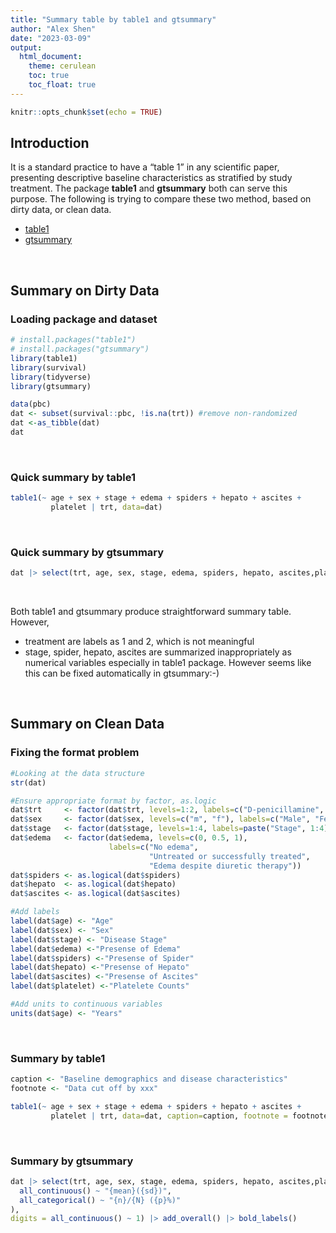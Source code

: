 ```yaml
---
title: "Summary table by table1 and gtsummary"
author: "Alex Shen"
date: "2023-03-09"
output: 
  html_document:
    theme: cerulean
    toc: true
    toc_float: true
---
```


```r
knitr::opts_chunk$set(echo = TRUE)
```

## Introduction

It is a standard practice to have a "table 1" in any scientific paper, presenting descriptive baseline characteristics as stratified by study treatment. The package **table1** and **gtsummary** both can serve this purpose. The following is trying to compare these two method, based on dirty data, or clean data.

- [table1](https://cran.r-project.org/web/packages/table1/vignettes/table1-examples.html)
- [gtsummary](https://horizon.documentation.ird.fr/exl-doc/pleins_textes/2021-09/010082695.pdf)

<br/>

## Summary on Dirty Data

### Loading package and dataset
```r
# install.packages("table1")
# install.packages("gtsummary")
library(table1)
library(survival)
library(tidyverse)
library(gtsummary)
```


```r
data(pbc)
dat <- subset(survival::pbc, !is.na(trt)) #remove non-randomized
dat <-as_tibble(dat)
dat
```

<br/>

### Quick summary by table1
```r
table1(~ age + sex + stage + edema + spiders + hepato + ascites +
         platelet | trt, data=dat)
```

<br/>

### Quick summary by gtsummary
```r
dat |> select(trt, age, sex, stage, edema, spiders, hepato, ascites,platelet) |> tbl_summary(by = trt) |> add_overall() |> bold_labels()
```
<br/>

Both table1 and gtsummary produce straightforward summary table. However,

- treatment are labels as 1 and 2, which is not meaningful
- stage, spider, hepato, ascites are summarized inappropriately as numerical variables especially in table1 package. However seems like this can be fixed automatically in gtsummary:-)

<br/>

## Summary on Clean Data

### Fixing the format problem
```r
#Looking at the data structure
str(dat) 

#Ensure appropriate format by factor, as.logic
dat$trt     <- factor(dat$trt, levels=1:2, labels=c("D-penicillamine", "Placebo"))
dat$sex     <- factor(dat$sex, levels=c("m", "f"), labels=c("Male", "Female"))
dat$stage   <- factor(dat$stage, levels=1:4, labels=paste("Stage", 1:4))
dat$edema   <- factor(dat$edema, levels=c(0, 0.5, 1),
                      labels=c("No edema",
                               "Untreated or successfully treated",
                               "Edema despite diuretic therapy"))
dat$spiders <- as.logical(dat$spiders)
dat$hepato  <- as.logical(dat$hepato)
dat$ascites <- as.logical(dat$ascites)

#Add labels
label(dat$age) <- "Age"
label(dat$sex) <- "Sex"
label(dat$stage) <- "Disease Stage"
label(dat$edema) <-"Presense of Edema"
label(dat$spiders) <-"Presense of Spider"
label(dat$hepato) <-"Presense of Hepato"
label(dat$ascites) <-"Presense of Ascites"
label(dat$platelet) <-"Platelete Counts"

#Add units to continuous variables
units(dat$age) <- "Years"
```
<br/>

### Summary by table1
```r
caption <- "Baseline demographics and disease characteristics"
footnote <- "Data cut off by xxx"

table1(~ age + sex + stage + edema + spiders + hepato + ascites +
         platelet | trt, data=dat, caption=caption, footnote = footnote, topclass="Rtable1-zebra")
```
<br/>

### Summary by gtsummary

```r
dat |> select(trt, age, sex, stage, edema, spiders, hepato, ascites,platelet) |> tbl_summary(by = trt, statistic = list(
  all_continuous() ~ "{mean}({sd})",
  all_categorical() ~ "{n}/{N} ({p}%)"
),
digits = all_continuous() ~ 1) |> add_overall() |> bold_labels()
```


